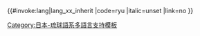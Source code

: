 <includeonly>{{#invoke:lang|lang_xx_inherit
|code=ryu
|italic=unset
|link=no
}}</includeonly><noinclude>
{{Documentation|Template:Lang-x/doc}}
[[Category:日本-琉球語系多語言支持模板]]
</noinclude>